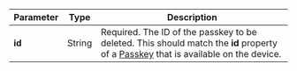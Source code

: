 | Parameter | Type | Description |
| --- | --- | --- |
| **id** | String | Required. The ID of the passkey to be deleted. This should match the **id** property of a [Passkey](/docs/next/embedded-reference-passkey-type) that is available on the device. |